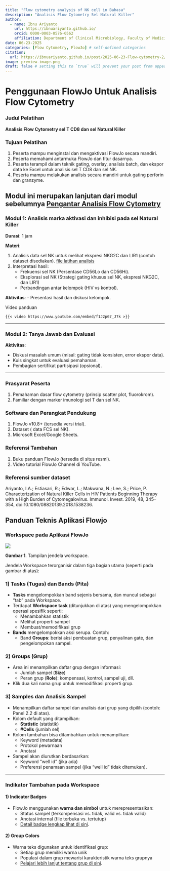 ```yaml
---
title: "Flow cytometry analysis of NK cell in Bahasa"
description: "Analisis Flow Cytometry Sel Natural Killer"
author:
  - name: Ibnu Ariyanto
    url: https://ibnuariyanto.github.io/
    orcid: 0000-0003-0576-0562
    affiliation: Department of Clinical Microbiology, Faculty of Medicine, Universitas Indonesia
date: 06-23-2025
categories: [Flow Cytometry, FlowJo] # self-defined categories
citation: 
  url: https://ibnuariyanto.github.io/post/2025-06-23-Flow-cytometry-2/ 
image: preview-image.png
draft: false # setting this to `true` will prevent your post from appearing on your listing page until you're ready!
---
```




# Penggunaan FlowJo Untuk Analisis Flow Cytometry 

### **Judul Pelatihan**

**Analisis Flow Cytometry sel T CD8 dan sel Natural Killer**

### **Tujuan Pelatihan**

1. Peserta mampu menginstal dan mengaktivasi FlowJo secara mandiri.
2. Peserta memahami antarmuka FlowJo dan fitur dasarnya.
3. Peserta terampil dalam teknik gating, overlay, analisis batch, dan ekspor data ke Excel untuk analisis sel T CD8 dan sel NK.
4. Peserta mampu melakukan analisis secara mandiri untuk gating perforin dan granzyme. 

Modul ini merupakan lanjutan dari modul sebelumnya [Pengantar Analisis Flow Cytometry](https://ibnuariyanto.github.io/post/2025-05-20-Flow-cytometry/)
---

### **Modul 1: Analisis marka aktivasi dan inhibisi pada sel Natural Killer**

**Durasi**: 1 jam

**Materi**:

1. Analisis data sel NK untuk melihat ekspresi NKG2C dan LIR1 (contoh dataset disediakan).
[file latihan analisis](https://drive.google.com/drive/folders/1vIxzMRKxj798V7cWSqNik0gzWuu-3gTV?usp=sharing)
2. Interpretasi hasil:
    - Frekuensi sel NK (Persentase CD56Lo dan CD56Hi).
    - Eksplorasi sel NK (Strategi gating khusus sel NK, ekspresi NKG2C, dan LIR1)
    - Perbandingan antar kelompok (HIV vs kontrol).

**Aktivitas**:
- Presentasi hasil dan diskusi kelompok.

 Video panduan
    
    {{< video https://www.youtube.com/embed/f1J2p67_J7k >}}

---

### **Modul 2: Tanya Jawab dan Evaluasi**

**Aktivitas**:

- Diskusi masalah umum (misal: gating tidak konsisten, error ekspor data).
- Kuis singkat untuk evaluasi pemahaman.
- Pembagian sertifikat partisipasi (opsional).

---

### **Prasyarat Peserta**

1. Pemahaman dasar flow cytometry (prinsip scatter plot, fluorokrom).
2. Familiar dengan marker imunologi sel T dan sel NK.

### **Software dan Perangkat Pendukung**

1. FlowJo v10.8+ (tersedia versi trial).
2. Dataset ( data FCS sel NK).
3. Microsoft Excel/Google Sheets.

### **Referensi Tambahan**

1. Buku panduan FlowJo (tersedia di situs resmi).
2. Video tutorial FlowJo Channel di YouTube.

### **Referensi sumber dataset**
Ariyanto, I.A.; Estiasari, R.; Edwar, L.; Makwana, N.; Lee, S.; Price, P. Characterization of Natural Killer Cells in HIV Patients Beginning Therapy with a High Burden of Cytomegalovirus. Immunol. Invest. 2019, 48, 345–354, doi:10.1080/08820139.2018.1538236.
  



## Panduan Teknis Aplikasi Flowjo 
### Workspace pada Aplikasi FlowJo

![ ](workspace-flowjo.png)

**Gambar 1**. Tampilan jendela workspace.

Jendela Workspace terorganisir dalam tiga bagian utama (seperti pada gambar di atas):

### 1) Tasks (Tugas) dan Bands (Pita)
- **Tasks** mengelompokkan band sejenis bersama, dan muncul sebagai "tab" pada Workspace.  
- Terdapat **Workspace task** (ditunjukkan di atas) yang mengelompokkan operasi spesifik seperti:
  - Menambahkan statistik
  - Melihat properti sampel
  - Membuat/memodifikasi grup  

- **Bands** mengelompokkan aksi serupa. Contoh:
  - Band **Groups**: berisi aksi pembuatan grup, penyalinan gate, dan pengelompokan sampel.

### 2) Groups (Grup)
- Area ini menampilkan daftar grup dengan informasi:
  - Jumlah sampel (**Size**)
  - Peran grup (**Role**): kompensasi, kontrol, sampel uji, dll.
- Klik dua kali nama grup untuk memodifikasi properti grup.

### 3) Samples dan Analisis Sampel
- Menampilkan daftar sampel dan analisis dari grup yang dipilih (contoh: Panel 2.2 di atas).
- Kolom default yang ditampilkan:
  - **Statistic** (statistik)
  - **#Cells** (jumlah sel)
- Kolom tambahan bisa ditambahkan untuk menampilkan:
  - Keyword (metadata)
  - Protokol pewarnaan
  - Anotasi
- Sampel akan diurutkan berdasarkan:
  - Keyword "well id" (jika ada)
  - Preferensi penamaan sampel (jika "well id" tidak ditemukan).

---

### Indikator Tambahan pada Workspace
#### 1) **Indicator Badges**
- FlowJo menggunakan **warna dan simbol** untuk merepresentasikan:
  - Status sampel (terkompensasi vs. tidak, valid vs. tidak valid)
  - Anotasi internal (file terbuka vs. tertutup)
  - [Detail badge lengkap lihat di sini](#).

#### 2) **Group Colors**
- Warna teks digunakan untuk identifikasi grup:
  - Setiap grup memiliki warna unik
  - Populasi dalam grup mewarisi karakteristik warna teks grupnya
  - [Pelajari lebih lanjut tentang grup di sini](#).